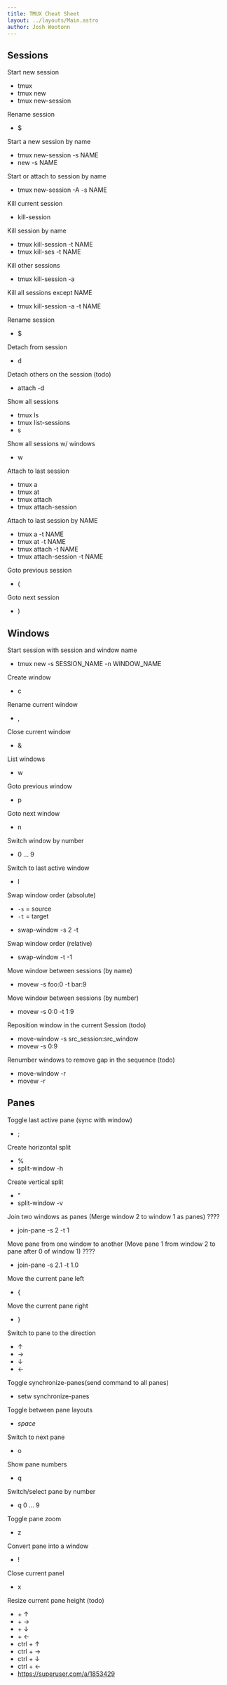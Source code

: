 ```yaml
---
title: TMUX Cheat Sheet
layout: ../layouts/Main.astro
author: Josh Wootonn
---
```



<section>

## Sessions

<div class="grid grid-cols-1 sm:grid-cols-2 prose-p:my-0">

Start new session

- <T>tmux</T>
- <T>tmux new</T>
- <T>tmux new-session</T>

Rename session

- <K>$</K>

Start a new session by name

- <T>tmux new-session -s NAME</T>
- <M>new -s NAME</M>

Start or attach to session by name

- <T>tmux new-session -A -s NAME</T>

Kill current session

- <M>kill-session</M>

Kill session by name

- <T>tmux kill-session -t NAME</T>
- <T>tmux kill-ses -t NAME</T>

Kill other sessions

- <T>tmux kill-session -a</T>

Kill all sessions except NAME

- <T>tmux kill-session -a -t NAME</T>

Rename session

- <K>$</K>

Detach from session

- <K>d</K>

Detach others on the session (todo)

- <M>attach -d</M>

Show all sessions

- <T>tmux ls</T>
- <T>tmux list-sessions</T>
- <K>s</K>

Show all sessions w/ windows

- <K>w</K>

Attach to last session

- <T>tmux a</T>
- <T>tmux at</T>
- <T>tmux attach</T>
- <T>tmux attach-session</T>

Attach to last session by NAME

- <T>tmux a -t NAME</T>
- <T>tmux at -t NAME</T>
- <T>tmux attach -t NAME</T>
- <T>tmux attach-session -t NAME</T>

Goto previous session

- <K>(</K>

Goto next session

- <K>)</K>

</div>

</section>
<section>

## Windows

<div class="grid grid-cols-1 sm:grid-cols-2 prose-p:my-0">

Start session with session and window name

- <T>tmux new -s SESSION_NAME -n WINDOW_NAME</T>

Create window

- <K>c</K>

Rename current window

- <K>,</K>

Close current window

- <K>&</K>

List windows

- <K>w</K>

Goto previous window

- <K>p</K>

Goto next window

- <K>n</K>

Switch window by number

- <K>0 ... 9</K>

Switch to last active window

- <K>l</K>

<div>

Swap window order (absolute)

- `-s` = source
- `-t` = target

</div>

- <M>swap-window -s 2 -t</M>

Swap window order (relative)

- <M>swap-window -t -1</M>

Move window between sessions (by name)

- <M>movew -s foo:0 -t bar:9</M>

Move window between sessions (by number)

- <M>movew -s 0:0 -t 1:9</M>

Reposition window in the current Session (todo)

- <M>move-window -s src_session:src_window</M>
- <M>movew -s 0:9</M>

Renumber windows to remove gap in the sequence (todo)

- <M>move-window -r</M>
- <M>movew -r</M>

</div>
</section>
<section>

## Panes

<div class="grid grid-cols-1 sm:grid-cols-2 prose-p:my-0">

Toggle last active pane (sync with window)

- <K>;</K>

Create horizontal split

- <K>%</K>
- <M>split-window -h</M>

Create vertical split

- <K>"</K>
- <M>split-window -v</M>

Join two windows as panes (Merge window 2 to window 1 as panes) ????

- <M>join-pane -s 2 -t 1</M>

Move pane from one window to another (Move pane 1 from window 2 to pane after 0 of window 1) ????

- <M>join-pane -s 2.1 -t 1.0</M>

Move the current pane left

- <K>\{</K>

Move the current pane right

- <K>}</K>

Switch to pane to the direction

- <K>↑</K>
- <K>→</K>
- <K>↓</K>
- <K>←</K>

Toggle synchronize-panes(send command to all panes)

- <M>setw synchronize-panes</M>

Toggle between pane layouts

- <K>
    <i>space</i>
  </K>

Switch to next pane

- <K>o</K>

Show pane numbers

- <K>q</K>

Switch/select pane by number

- <K>q 0 ... 9</K>

Toggle pane zoom

- <K>z</K>

Convert pane into a window

- <K>!</K>

Close current panel

- <K>x</K>

Resize current pane height (todo)

- <K>+ ↑</K>
- <K>+ →</K>
- <K>+ ↓</K>
- <K>+ ←</K>
- <K>ctrl + ↑</K>
- <K>ctrl + →</K>
- <K>ctrl + ↓</K>
- <K>ctrl + ←</K>
- https://superuser.com/a/1853429

</div>
</section>
